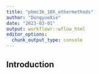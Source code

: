 ```yaml
---
title: "pbmc3k_10X_othermethods"
author: "DongyueXie"
date: "2023-03-01"
output: workflowr::wflow_html
editor_options:
  chunk_output_type: console
---
```


## Introduction

```r

```

